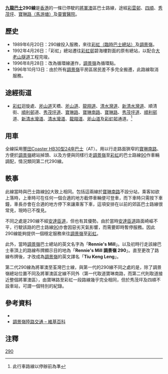 {{citecheck|time=2015-04-06T01:34:00+00:00}}
{{Not|九龍巴士290線}}

{{公共汽車路線資訊
|路線名稱=九龍巴士290線
|外文名稱=KMB Route 290
|代表圖像=
|圖像尺寸=
|代表圖像二=
|圖像尺寸二=
|經營者=九龍巴士
|所屬車廠=九龍灣車廠（K）
|路線用車=[[豐田Coaster|豐田Coaster 24座巴士（AT）]]
|路綫資訊=
|起點站=[[彩虹巴士總站|彩虹]]
|途經地點=[[秀茂坪道|秀茂坪道]]、[[順利邨|順利邨]]道、[[寶琳南路|寶琳南路]]
|去程途經地點=
|回程途經地點=
|終點站=[[調景嶺|調景嶺]]
|路線性質=循環線
|全程行駛里程=
|單程行駛里程=
|全程行車時間=
|單程行車時間=
|服務時間=06:30-23:40
|班次頻率=16-40分鐘
|全程收費=$4.8
|分段收費站點=
|去程分段收費站點=
|回程分段收費站點=
|服務時間以外替代路線=
|主要競爭交通=
|備註=
}}
'''[[九龍巴士|九龍巴士]]290線'''是[[香港|香港]]的一條已停駛的[[將軍澳|將軍澳]]區巴士路線，途經[[彩雲邨|彩雲邨]]、[[四順|四順]]、[[秀茂坪|秀茂坪]]、[[馬游塘|寶琳路（馬游塘）]]及[[靈實醫院|靈實醫院]]。

==歷史==
* 1989年6月20日：290線投入服務，來往[[新蒲崗四美街臨時總站|彩虹（臨時巴士總站）]]及[[調景嶺|調景嶺]]。
* 1992年4月26日：「彩虹」總站遷往[[彩虹邨|彩虹邨]]碧海樓對面的原有總站，以配合[[大老山隧道|大老山隧道]]工程完竣。
* 1996年8月28日：改為循環線運作，[[調景嶺|調景嶺]]為循環點。
* 1996年10月13日：由於所有[[調景嶺|調景嶺]]平房區居民差不多完全搬遷，此路線取消服務。

==途經街道==
*[[彩虹邨|彩虹]]迴旋處、[[斧山道|斧山道]]天橋、[[斧山道|斧山道]]、[[龍翔道|龍翔道]]、[[清水灣道|清水灣道]]、[[新清水灣道|新清水灣道]]、順清街、[[順利邨|順利邨]]道、[[秀茂坪道|秀茂坪道]]、[[寶琳路|寶琳路]]、[[寶琳南路|寶琳南路]]、[[寶琳路|寶琳路]]、[[秀茂坪道|秀茂坪道]]、[[順利邨|順利邨]]道、[[新清水灣道|新清水灣道]]、[[清水灣道|清水灣道]]、[[龍翔道|龍翔道]]、[[斧山道|斧山道]]及[[彩虹邨|彩虹邨]]通道。<ref>此行車路線以停辦前為準</ref>

==用車==
全線採用[[豐田Coaster|豐田Coaster HB30型24座巴士]]（AT）。用以行走路面狹窄的[[寶琳南路|寶琳南路]]、方便於[[調景嶺|調景嶺]]總站掉頭、以及方便與同樣行走[[調景嶺|調景嶺]]至[[彩虹巴士總站|彩虹]]的巴士路線[[九龍巴士90線|90]]作車輛調配，情況類同第二代290線。

==軼事==
此線當時與巴士路線[[九龍巴士90線|90]]大致上相同。包括這兩線於[[寶琳南路|寶琳南路]]不設分站，乘客如欲上落時，上車時可在任何一個合適的地方截停車輛便可登車，而下車時只需按下車鐘，車長亦會在合適的地方停下來讓乘客下車，這項安排在以前的郊區巴士路線很常見，現時已不復見。

不同之處是290線不經[[安達臣道|安達臣道]]，但也有其優勢。由於當時[[安達臣道|安達臣道]]路面崎嶇不平，行駛該路的巴士路線[[九龍巴士90線|90]]亦會因惡劣天氣影響，而需要即時暫停服務。因此290線能夠提供一個穩定服務來往[[調景嶺|調景嶺]]至[[彩虹巴士總站|彩虹]]。

此外，當時[[調景嶺|調景嶺]]巴士總站的英文名字為「'''Rennie's Mill'''」。以及初時行走該線巴士車頂上的路線布牌顯示目的地為「'''Rennie's Mill 調景嶺 290'''」。直至更改了路線布牌後，才改成為[[調景嶺|調景嶺]]的英文譯名「'''Tiu Keng Leng'''」。

第二代290線為將軍澳至荃灣巴士線，與第一代的290線不同之處的是，除了調景嶺總站位置不同及將軍澳區定線不同外（第一代取道寶琳南路，而第二代則取道接近整個將軍澳區），由寶琳路至彩虹一段路線幾乎完全相同，但於秀茂坪及四順不設車站，可謂一個特別的紀錄。

==參考資料==
*{{hkbus|九巴290線 (第一代)}}
*[[:調景嶺#清拆前交通|調景嶺陸路交通 – 維基百科]]

==注釋==
<span style="font-size:smaller;"><references /></span>

{{commonscat|KMB Route 290}}

[[Category:已取消九龍巴士路線|290]]